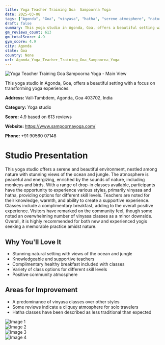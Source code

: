 ```yaml
---
title: Yoga Teacher Training Goa  Sampoorna Yoga
date: 2025-03-08
tags: ["Agonda", "Goa", "vinyasa", "hatha", "serene atmosphere", "nature immersion", "Agonda"]  
draft: false
summary: This yoga studio in Agonda, Goa, offers a beautiful setting with a focus on transforming yoga experiences.
gm_reviews_count: 613
gm_totalScore: 4.9
gym_score: 4.9
city: Agonda
state: Goa
country: None
url: Agonda_Yoga_Teacher_Training_Goa_Sampoorna_Yoga
---
```


<div className="aspect-[16/9] relative my-8">
  <img 
    src="https://lh5.googleusercontent.com/p/AF1QipNpzSRNE4rUzmqHgrDHGko0YX0Tu4krKi5-aQ3V=w1920-h1080-k-no"
    alt="Yoga Teacher Training Goa  Sampoorna Yoga - Main View"
    className="object-cover absolute inset-0 w-full h-full rounded-lg"
  />
</div>

This yoga studio in Agonda, Goa, offers a beautiful setting with a focus on transforming yoga experiences.

**Address:** Vall-Tambdem, Agonda, Goa 403702, India

**Category:** Yoga studio

**Score:** 4.9 based on 613 reviews

**Website:** https://www.sampoornayoga.com/

**Phone:** +91 90560 07148

# Studio Presentation

This yoga studio offers a serene and beautiful environment, nestled among nature with stunning views of the ocean and jungle. The atmosphere is peaceful and energizing, enriched by the sounds of nature, including monkeys and birds. With a range of drop-in classes available, participants have the opportunity to experience various styles, primarily vinyasa and hatha, providing options for different skill levels. Teachers are noted for their knowledge, warmth, and ability to create a supportive experience. Classes include a complimentary breakfast, adding to the overall positive experience. Visitors have remarked on the community feel, though some noted an overwhelming number of vinyasa classes as a minor downside. Overall, it is highly recommended for both new and experienced yogis seeking a memorable practice amidst nature.

## Why You'll Love It

- Stunning natural setting with views of the ocean and jungle
- Knowledgeable and supportive teachers
- Complimentary healthy breakfast included with classes
- Variety of class options for different skill levels
- Positive community atmosphere

## Areas for Improvement

- A predominance of vinyasa classes over other styles
- Some reviews indicate a cliquey atmosphere for solo travelers
- Hatha classes have been described as less traditional than expected

<div className="grid grid-cols-1 xl:grid-cols-2 gap-4 my-8">
<div className="aspect-[4/3] relative"><img src="https://lh3.googleusercontent.com/p/AF1QipNsOT2eXA_rBiZqwmjhXm4h6yPFaLanwByU3NRU=w1920-h1080-k-no" alt="Image 1" className="object-cover absolute inset-0 w-full h-full rounded-lg" /></div>
<div className="aspect-[4/3] relative"><img src="https://lh5.googleusercontent.com/p/AF1QipNNPiI2nFUx4rLBTBtl586l1UeeWChWwrAXSR4V=w1920-h1080-k-no" alt="Image 2" className="object-cover absolute inset-0 w-full h-full rounded-lg" /></div>
<div className="aspect-[4/3] relative"><img src="https://lh5.googleusercontent.com/p/AF1QipNA_kbra1fCtim3-aiS-L_W76pIdAUMUKlEgvA3=w1920-h1080-k-no" alt="Image 3" className="object-cover absolute inset-0 w-full h-full rounded-lg" /></div>
<div className="aspect-[4/3] relative"><img src="https://lh5.googleusercontent.com/p/AF1QipNb6jwcKkmSZZtbxt_nJjj15Pp40CPRKrLYC2Mo=w1920-h1080-k-no" alt="Image 4" className="object-cover absolute inset-0 w-full h-full rounded-lg" /></div>
</div>